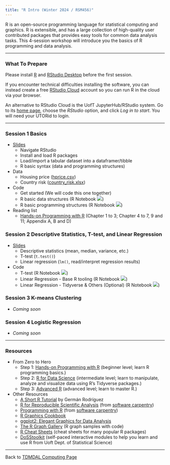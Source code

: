 ```yaml
---
title: "R Intro (Winter 2024 / RSM456)"
---
```


R is an open-source programming language for statistical computing and graphics. R is extensible, and has a large collection of high-quality user contributed packages that provides easy tools for common data analysis tasks. This 4-session workshop will introduce you the basics of R programming and data analysis.

------------------------------------------------------------------------

### What To Prepare

Please install [R](https://www.r-project.org/) and [RStudio Desktop](https://rstudio.com/products/rstudio/download/) before the first session.

If you encounter technical difficulties installing the software, you can instead create a free [RStudio Cloud](https://rstudio.cloud/) account so you can run R in the cloud via your browser.

An alternative to RStudio Cloud is the UofT JupyterHub/RStudio system. Go to its [home page](https://jupyter.utoronto.ca/hub/login), choose the *RStudio* option, and click *Log in to start*. You will need your UTORid to login.

------------------------------------------------------------------------

### Session 1 Basics

-   [Slides](r_intro_part1.pdf)
    -   Navigate RStudio
    -   Install and load R packages
    -   Load/import a tabular dataset into a dataframer/tibble
    -   R basic syntax (data and programming structures)
-   Data
    -   Housing price ([hprice.csv](data/hprice.csv))
    -   Country risk ([country_risk.xlsx](data/country_risk.xlsx))
-   Code
    -   Get started (We will code this one together)
    -   R basic data structures (R Notebook [![](colab-badge.svg)](https://colab.research.google.com/github/tdmdal/r-intro-2024-winter/blob/master/docs/R_Basic_Data_Structures.ipynb))
    -   R basic programming structures (R Notebook [![](colab-badge.svg)](https://colab.research.google.com/github/tdmdal/r-intro-2024-winter/blob/master/docs/R_Basic_Programming_Structures.ipynb))
-   Reading list
    -   [Hands-on Programming with R](https://rstudio-education.github.io/hopr/) (Chapter 1 to 3; Chapter 4 to 7, 9 and 11; Appendix A, B and D)

### Session 2 Descriptive Statistics, T-test, and Linear Regression

-   [Slides](r_intro_part2.pdf)
    -   Descriptive statistics (mean, median, variance, etc.)
    -   T-test (`t.test()`)
    -   Linear regression (`lm()`, read/interpret regression results)
- Code
    -   T-test (R Notebook [![](colab-badge.svg)](https://colab.research.google.com/github/tdmdal/r-intro-2024-winter/blob/master/docs/t_test.ipynb))
    -   Linear Regression - Base R tooling (R Notebook [![](colab-badge.svg)](https://colab.research.google.com/github/tdmdal/r-intro-2024-winter/blob/master/docs/Housing_Prices_LR_Analysis_(with_base_R).ipynb))
    -   Linear Regression - Tidyverse & Others (Optional) (R Notebook [![](colab-badge.svg)](https://colab.research.google.com/github/tdmdal/r-intro-2024-winter/blob/master/docs/Housing_Prices_Regression_Analysis_(with_Tidyverse_and_Others).ipynb))

### Session 3 K-means Clustering

-   *Coming soon*

### Session 4 Logistic Regression

-   *Coming soon*

------------------------------------------------------------------------

### Resources

-   From Zero to Hero
    -   Step 1: [Hands-on Programming with R](https://rstudio-education.github.io/hopr/) (beginner level; learn R programming basics.)
    -   Step 2: [R for Data Science](https://r4ds.hadley.nz/) (intermediate level; learn to manipulate, analyze and visualize data using R's Tidyverse packages.)
    -   Step 3: [Advanced R](https://adv-r.hadley.nz/) (advanced level; learn to master R.)
-   Other Resources
    -   [A Short R Tutorial](https://grodri.github.io/R/) by Germán Rodríguez
    -   [R for Reproducible Scientific Analysis](https://swcarpentry.github.io/r-novice-gapminder/) (from [software carpentry](https://software-carpentry.org/))
    -   [Programming with R](https://swcarpentry.github.io/r-novice-inflammation/) (from [software carpentry](https://software-carpentry.org/))
    -   [R Graphics Cookbook](https://r-graphics.org/)
    -   [ggplot2: Elegant Graphics for Data Analysis](https://ggplot2-book.org/)
    -   [The R Graph Gallery](https://www.r-graph-gallery.com/) (R graph samples with code)
    -   [R Cheat Sheets](https://www.rstudio.com/resources/cheatsheets/) (cheat sheets for many popular R packages)
    -   [DoSStoolkit](https://dosstoolkit.com/) (self-paced interactive modules to help you learn and use R from Uoft Dept. of Statistical Science)

------------------------------------------------------------------------

Back to [TDMDAL Computing Page](https://tdmdal.github.io/)
